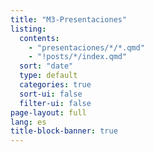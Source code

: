 ```yaml
---
title: "M3-Presentaciones"
listing:
  contents:
    - "presentaciones/*/*.qmd"
    - "!posts/*/index.qmd"
  sort: "date"
  type: default
  categories: true
  sort-ui: false
  filter-ui: false
page-layout: full
lang: es
title-block-banner: true
---
```

